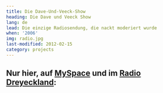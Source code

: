 ```yaml
---
title: Die Dave-Und-Veeck-Show
heading: Die Dave und Veeck Show
lang: de
lead: Die einzige Radiosendung, die nackt moderiert wurde
when: '2006'
img: radio.jpg
last-modified: 2012-02-15
category: projects
---
```


## Nur hier, auf [MySpace](https://myspace.com/diedaveundveeckshow) und im [Radio Dreyeckland](https://rdl.de/):

<Audio file="/radio/Episode1.mp3" caption="Folge 1: Der Papst und Pirmasens" />
<Audio
  file="/radio/Episode2.mp3"
  caption="Folge 2: Britney und die Unendlichkeit"
/>
<Audio
  file="/radio/Episode3.mp3"
  caption="Folge 3: Eisenharte Feuchte Sommerliebe"
/>
<Audio file="/radio/Episode4.mp3" caption="Folge 4: Rebällentum" />
<Audio file="/radio/Episode5.mp3" caption="Folge 5: Hitler und Ronny Live" />
<Audio
  file="/radio/Episode6.mp3"
  caption="Folge 6: Ein Radioshow-Todesfall und eine Hochzeit"
/>
